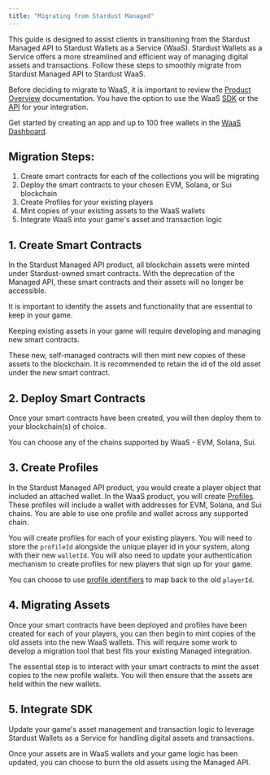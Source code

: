 ```yaml
---
title: "Migrating from Stardust Managed"
---
```


This guide is designed to assist clients in transitioning from the Stardust Managed API to Stardust Wallets as a Service (WaaS). Stardust Wallets as a Service offers a more streamlined and efficient way of managing digital assets and transactions. Follow these steps to smoothly migrate from Stardust Managed API to Stardust WaaS.

Before deciding to migrate to WaaS, it is important to review the [Product Overview](/product-overview) documentation. You have the option to use the WaaS [SDK](https://www.npmjs.com/package/@stardust-gg/stardust-custodial-sdk) or the [API](/api-reference) for your integration.

Get started by creating an app and up to 100 free wallets in the [WaaS Dashboard](https://waas.stardust.gg/).

## Migration Steps:

1. Create smart contracts for each of the collections you will be migrating
2. Deploy the smart contracts to your chosen EVM, Solana, or Sui blockchain
3. Create Profiles for your existing players
4. Mint copies of your existing assets to the WaaS wallets
5. Integrate WaaS into your game's asset and transaction logic

## 1. Create Smart Contracts

In the Stardust Managed API product, all blockchain assets were minted under Stardust-owned smart contracts. With the deprecation of the Managed API, these smart contracts and their assets will no longer be accessible.

It is important to identify the assets and functionality that are essential to keep in your game. 

Keeping existing assets in your game will require developing and managing new smart contracts. 

These new, self-managed contracts will then mint new copies of these assets to the blockchain. It is recommended to retain the id of the old asset under the new smart contract.

## 2. Deploy Smart Contracts

Once your smart contracts have been created, you will then deploy them to your blockchain(s) of choice. 

You can choose any of the chains supported by WaaS - EVM, Solana, Sui.

## 3. Create Profiles

In the Stardust Managed API product, you would create a player object that included an attached wallet. In the WaaS product, you will create [Profiles](/typescript-sdk/profiles/profiles-overview). These profiles will include a wallet with addresses for EVM, Solana, and Sui chains. You are able to use one profile and wallet across any supported chain.

You will create profiles for each of your existing players. You will need to store the `profileId` alongside the unique player id in your system, along with their new `walletId`. You will also need to update your authentication mechanism to create profiles for new players that sign up for your game. 

You can choose to use [profile identifiers](/typescript-sdk/profiles/profile-identifiers) to map back to the old `playerId`.

## 4. Migrating Assets

Once your smart contracts have been deployed and profiles have been created for each of your players, you can then begin to mint copies of the old assets into the new WaaS wallets. This will require some work to develop a migration tool that best fits your existing Managed integration.

The essential step is to interact with your smart contracts to mint the asset copies to the new profile wallets. You will then ensure that the assets are held within the new wallets. 


## 5. Integrate SDK

Update your game's asset management and transaction logic to leverage Stardust Wallets as a Service for handling digital assets and transactions.

Once your assets are in WaaS wallets and your game logic has been updated, you can choose to burn the old assets using the Managed API.
